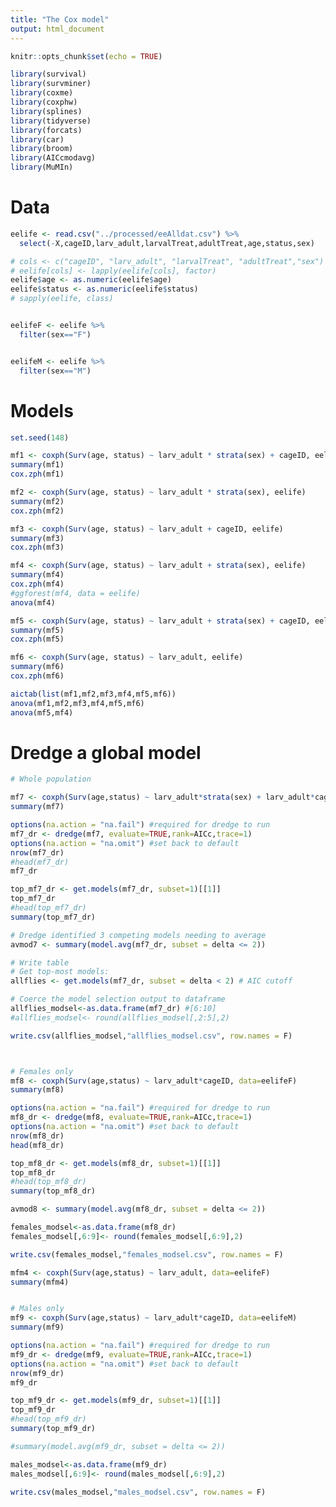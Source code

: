 ```yaml
---
title: "The Cox model"
output: html_document
---
```


```r
knitr::opts_chunk$set(echo = TRUE)

library(survival)
library(survminer)
library(coxme)
library(coxphw)
library(splines) 
library(tidyverse) 
library(forcats)
library(car)
library(broom)
library(AICcmodavg)
library(MuMIn)
```

# Data

```r

eelife <- read.csv("../processed/eeAlldat.csv") %>%
  select(-X,cageID,larv_adult,larvalTreat,adultTreat,age,status,sex) 

# cols <- c("cageID", "larv_adult", "larvalTreat", "adultTreat","sex")
# eelife[cols] <- lapply(eelife[cols], factor)  
eelife$age <- as.numeric(eelife$age)
eelife$status <- as.numeric(eelife$status)
# sapply(eelife, class)


eelifeF <- eelife %>%
  filter(sex=="F")


eelifeM <- eelife %>%
  filter(sex=="M")

```

# Models

```r
set.seed(148)

mf1 <- coxph(Surv(age, status) ~ larv_adult * strata(sex) + cageID, eelife)
summary(mf1)
cox.zph(mf1)

mf2 <- coxph(Surv(age, status) ~ larv_adult * strata(sex), eelife)
summary(mf2)
cox.zph(mf2)

mf3 <- coxph(Surv(age, status) ~ larv_adult + cageID, eelife)
summary(mf3)
cox.zph(mf3)

mf4 <- coxph(Surv(age, status) ~ larv_adult + strata(sex), eelife)
summary(mf4)
cox.zph(mf4)
#ggforest(mf4, data = eelife)
anova(mf4)

mf5 <- coxph(Surv(age, status) ~ larv_adult + strata(sex) + cageID, eelife)
summary(mf5)
cox.zph(mf5)

mf6 <- coxph(Surv(age, status) ~ larv_adult, eelife)
summary(mf6)
cox.zph(mf6)

aictab(list(mf1,mf2,mf3,mf4,mf5,mf6))
anova(mf1,mf2,mf3,mf4,mf5,mf6)
anova(mf5,mf4)
```

# Dredge a global model

```r

# Whole population

mf7 <- coxph(Surv(age,status) ~ larv_adult*strata(sex) + larv_adult*cageID, data=eelife)
summary(mf7)

options(na.action = "na.fail") #required for dredge to run
mf7_dr <- dredge(mf7, evaluate=TRUE,rank=AICc,trace=1)
options(na.action = "na.omit") #set back to default
nrow(mf7_dr)
#head(mf7_dr)
mf7_dr

top_mf7_dr <- get.models(mf7_dr, subset=1)[[1]]
top_mf7_dr
#head(top_mf7_dr)
summary(top_mf7_dr)

# Dredge identified 3 competing models needing to average
avmod7 <- summary(model.avg(mf7_dr, subset = delta <= 2))

# Write table
# Get top-most models:
allflies <- get.models(mf7_dr, subset = delta < 2) # AIC cutoff

# Coerce the model selection output to dataframe
allflies_modsel<-as.data.frame(mf7_dr) #[6:10]
#allflies_modsel<- round(allflies_modsel[,2:5],2)

write.csv(allflies_modsel,"allflies_modsel.csv", row.names = F)



# Females only
mf8 <- coxph(Surv(age,status) ~ larv_adult*cageID, data=eelifeF)
summary(mf8)

options(na.action = "na.fail") #required for dredge to run
mf8_dr <- dredge(mf8, evaluate=TRUE,rank=AICc,trace=1)
options(na.action = "na.omit") #set back to default
nrow(mf8_dr)
head(mf8_dr)

top_mf8_dr <- get.models(mf8_dr, subset=1)[[1]]
top_mf8_dr
#head(top_mf8_dr)
summary(top_mf8_dr)

avmod8 <- summary(model.avg(mf8_dr, subset = delta <= 2))

females_modsel<-as.data.frame(mf8_dr)
females_modsel[,6:9]<- round(females_modsel[,6:9],2)

write.csv(females_modsel,"females_modsel.csv", row.names = F)

mfm4 <- coxph(Surv(age,status) ~ larv_adult, data=eelifeF)
summary(mfm4)


# Males only
mf9 <- coxph(Surv(age,status) ~ larv_adult*cageID, data=eelifeM)
summary(mf9)

options(na.action = "na.fail") #required for dredge to run
mf9_dr <- dredge(mf9, evaluate=TRUE,rank=AICc,trace=1)
options(na.action = "na.omit") #set back to default
nrow(mf9_dr)
mf9_dr

top_mf9_dr <- get.models(mf9_dr, subset=1)[[1]]
top_mf9_dr
#head(top_mf9_dr)
summary(top_mf9_dr)

#summary(model.avg(mf9_dr, subset = delta <= 2))

males_modsel<-as.data.frame(mf9_dr)
males_modsel[,6:9]<- round(males_modsel[,6:9],2)

write.csv(males_modsel,"males_modsel.csv", row.names = F)


```


